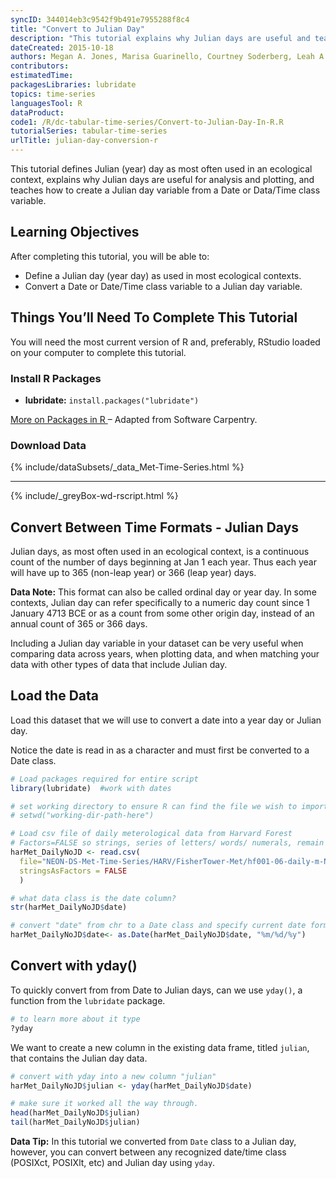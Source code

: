 ```yaml
---
syncID: 344014eb3c9542f9b491e7955288f8c4
title: "Convert to Julian Day"
description: "This tutorial explains why Julian days are useful and teaches how to create a Julian day variable from a Date or Data/Time class variable."
dateCreated: 2015-10-18
authors: Megan A. Jones, Marisa Guarinello, Courtney Soderberg, Leah A. Wasser
contributors: 
estimatedTime:
packagesLibraries: lubridate
topics: time-series
languagesTool: R
dataProduct:
code1: /R/dc-tabular-time-series/Convert-to-Julian-Day-In-R.R
tutorialSeries: tabular-time-series
urlTitle: julian-day-conversion-r
---
```


This tutorial defines Julian (year) day as most often used in an ecological 
context, explains why Julian days are useful for analysis and plotting, and 
teaches how to create a Julian day variable from a Date or Data/Time class 
variable.

<div id="ds-objectives" markdown="1">

## Learning Objectives
After completing this tutorial, you will be able to:

 * Define a Julian day (year day) as used in most ecological 
 contexts.
 * Convert a Date or Date/Time class variable to a Julian day
 variable.

## Things You’ll Need To Complete This Tutorial
You will need the most current version of R and, preferably, RStudio loaded on your computer to complete this tutorial.

### Install R Packages

* **lubridate:** `install.packages("lubridate")`

<a href="{{ site.baseurl }}/packages-in-r" target="_blank"> More on Packages in R </a>– Adapted from Software Carpentry.

### Download Data 
{% include/dataSubsets/_data_Met-Time-Series.html %}

****
{% include/_greyBox-wd-rscript.html %}

</div>

## Convert Between Time Formats - Julian Days
Julian days, as most often used in an ecological context, is a continuous count 
of the number of days beginning at Jan 1 each year. Thus each year will have up 
to 365 (non-leap year) or 366 (leap year) days. 

<div id="ds-dataTip" markdown="1">
<i class="fa fa-star"></i>**Data Note:** This format can also be called ordinal
day or year day. In some contexts, Julian day can refer specifically to a 
numeric day count since 1 January 4713 BCE or as a count from some other origin 
day, instead of an annual count of 365 or 366 days.
</div>

Including a Julian day variable in your dataset can be very useful when
comparing data across years, when plotting data, and when matching your data
with other types of data that include Julian day. 

## Load the Data
Load this dataset that we will use to convert a date into a year day or Julian 
day. 

Notice the date is read in as a character and must first be converted to a Date
class.

```r

# Load packages required for entire script
library(lubridate)  #work with dates

# set working directory to ensure R can find the file we wish to import
# setwd("working-dir-path-here")

# Load csv file of daily meterological data from Harvard Forest
# Factors=FALSE so strings, series of letters/ words/ numerals, remain characters
harMet_DailyNoJD <- read.csv(
  file="NEON-DS-Met-Time-Series/HARV/FisherTower-Met/hf001-06-daily-m-NoJD.csv",
  stringsAsFactors = FALSE
  )

# what data class is the date column? 
str(harMet_DailyNoJD$date)

# convert "date" from chr to a Date class and specify current date format
harMet_DailyNoJD$date<- as.Date(harMet_DailyNoJD$date, "%m/%d/%y")
```

## Convert with yday()
To quickly convert from from Date to Julian days, can we use `yday()`, a 
function from the `lubridate` package. 

```r
# to learn more about it type
?yday
```

We want to create a new column in the existing data frame, titled `julian`, that
contains the Julian day data.  

``` r
# convert with yday into a new column "julian"
harMet_DailyNoJD$julian <- yday(harMet_DailyNoJD$date)  

# make sure it worked all the way through. 
head(harMet_DailyNoJD$julian) 
tail(harMet_DailyNoJD$julian)

```

<div id="ds-dataTip" markdown="1">
<i class="fa fa-star"></i> **Data Tip:**  In this tutorial we converted from
`Date` class to a Julian day, however, you can convert between any recognized
date/time class (POSIXct, POSIXlt, etc) and Julian day using `yday`.  
</div>
